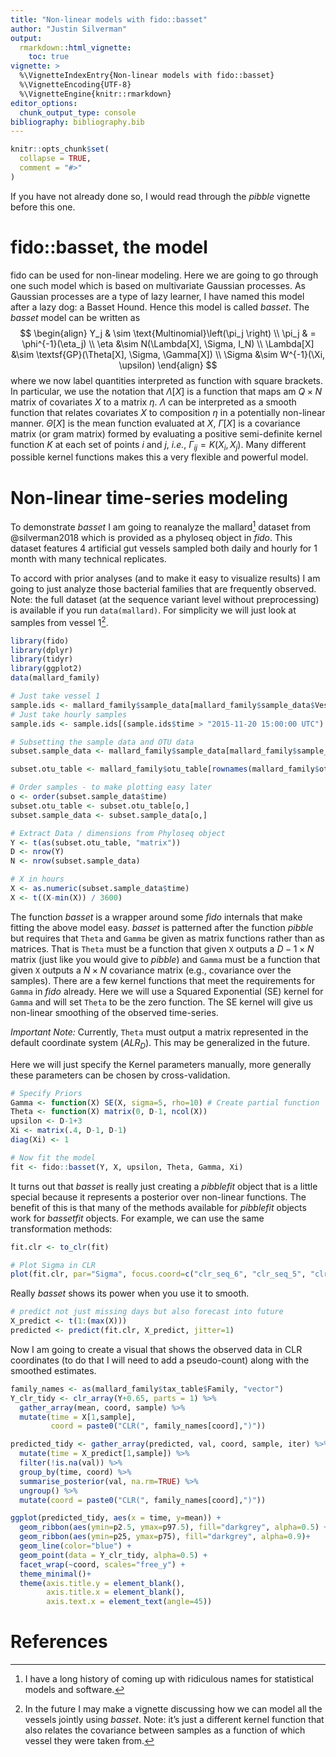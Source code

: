 ```yaml
---
title: "Non-linear models with fido::basset"
author: "Justin Silverman"
output: 
  rmarkdown::html_vignette:
    toc: true
vignette: >
  %\VignetteIndexEntry{Non-linear models with fido::basset}
  %\VignetteEncoding{UTF-8}
  %\VignetteEngine{knitr::rmarkdown}
editor_options: 
  chunk_output_type: console
bibliography: bibliography.bib
---
```


```r
knitr::opts_chunk$set(
  collapse = TRUE,
  comment = "#>"
)
```

If you have not already done so, I would read through the *pibble* vignette before this one.  

# fido::basset, the model
fido can be used for non-linear modeling. Here we are going to go through one 
such model which is based on multivariate Gaussian processes. As Gaussian
processes are a type of lazy learner, I have named this model after a lazy dog: 
a Basset Hound. Hence this model is called *basset*. The *basset* model
can be written as 
$$
\begin{align}
Y_j & \sim \text{Multinomial}\left(\pi_j \right)  \\
\pi_j & = \phi^{-1}(\eta_j) \\
\eta &\sim N(\Lambda[X], \Sigma, I_N) \\
\Lambda[X] &\sim  \textsf{GP}(\Theta[X], \Sigma, \Gamma[X]) \\
\Sigma &\sim W^{-1}(\Xi, \upsilon) 
\end{align}
$$
where we now label quantities interpreted as function with square brackets. 
In particular, we use the notation that $\Lambda[X]$ is a function that maps am $Q \times N$ 
matrix of covariates $X$ to a matrix $\eta$. $\Lambda$ can be interpreted
as a smooth function that relates covariates $X$ to composition $\eta$ in a potentially
non-linear manner. $\Theta[X]$ is the mean function evaluated at $X$, 
$\Gamma[X]$ is a covariance matrix (or gram matrix) formed by evaluating
a positive semi-definite kernel function $K$ at each set of points $i$ and $j$, 
*i.e.*, $\Gamma_{ij} = K(X_i, X_j)$. Many different possible kernel 
functions makes this a very flexible and powerful model. 

# Non-linear time-series modeling
To demonstrate *basset* I am going to reanalyze the mallard^[I have a long
history of coming up with ridiculous names for statistical models and software.] dataset from 
@silverman2018 which is provided as a phyloseq object in *fido*. This dataset
features 4 artificial gut vessels sampled both daily and hourly for 1 month with 
many technical replicates. 

To accord with prior analyses (and to make it easy to visualize results) I am 
going to just analyze those bacterial families that are frequently observed. 
Note: the full dataset (at the sequence variant level without preprocessing)
is available if you run `data(mallard)`. For simplicity we will just look at 
samples from vessel 1^[In the future I may make a vignette discussing
how we can model all the vessels jointly using *basset*. Note: it's
just a different kernel function that also relates the covariance between
samples as a function of which vessel they were taken from.]. 

```r
library(fido)
library(dplyr)
library(tidyr)
library(ggplot2)
data(mallard_family)

# Just take vessel 1
sample.ids <- mallard_family$sample_data[mallard_family$sample_data$Vessel == 1,]
# Just take hourly samples
sample.ids <- sample.ids[(sample.ids$time > "2015-11-20 15:00:00 UTC") & (sample.ids$time < "2015-11-25 16:00:00 UTC"),]

# Subsetting the sample data and OTU data
subset.sample_data <- mallard_family$sample_data[mallard_family$sample_data$X.SampleID %in% sample.ids$X.SampleID,]

subset.otu_table <- mallard_family$otu_table[rownames(mallard_family$otu_table) %in% sample.ids$X.SampleID,]

# Order samples - to make plotting easy later
o <- order(subset.sample_data$time)
subset.otu_table <- subset.otu_table[o,]
subset.sample_data <- subset.sample_data[o,]

# Extract Data / dimensions from Phyloseq object
Y <- t(as(subset.otu_table, "matrix"))
D <- nrow(Y)
N <- nrow(subset.sample_data)

# X in hours
X <- as.numeric(subset.sample_data$time)
X <- t((X-min(X)) / 3600)
```

The function *basset* is a wrapper around some *fido* internals that make fitting
the above model easy. *basset* is patterned after the function *pibble* but
requires that `Theta` and `Gamma` be given as matrix functions rather than as
matrices. That is `Theta` must be a function that given `X` outputs a $D-1 \times N$ matrix 
(just like you would give to *pibble*) and `Gamma` must be a function that given `X`
outputs a $N \times N$ covariance matrix (e.g., covariance over the samples). 
There are a few kernel functions that meet the requirements for `Gamma` in *fido* already. 
Here we will use a Squared Exponential (SE) kernel for `Gamma` and will set `Theta`
to be the zero function. The SE kernel will give us non-linear smoothing of the
observed time-series. 

*Important Note:* Currently, `Theta` must output a matrix represented in the default coordinate 
system ($ALR_D$). This may be generalized in the future. 

Here we will just specify the Kernel parameters manually, more generally these
parameters can be chosen by cross-validation. 

```r
# Specify Priors
Gamma <- function(X) SE(X, sigma=5, rho=10) # Create partial function 
Theta <- function(X) matrix(0, D-1, ncol(X))
upsilon <- D-1+3
Xi <- matrix(.4, D-1, D-1)
diag(Xi) <- 1

# Now fit the model
fit <- fido::basset(Y, X, upsilon, Theta, Gamma, Xi)
```

It turns out that *basset* is really just creating a *pibblefit* object that 
is a little special because it represents a posterior over non-linear functions. 
The benefit of this is that many of the methods available for *pibblefit* objects
work for *bassetfit* objects. For example, we can use the same transformation methods:
```r
fit.clr <- to_clr(fit)

# Plot Sigma in CLR
plot(fit.clr, par="Sigma", focus.coord=c("clr_seq_6", "clr_seq_5", "clr_seq_2"))
```

Really *basset* shows its power when you use it to smooth. 
```r
# predict not just missing days but also forecast into future
X_predict <- t(1:(max(X)))
predicted <- predict(fit.clr, X_predict, jitter=1) 
```

Now I am going to create a visual that shows the observed data in CLR coordinates 
(to do that I will need to add a pseudo-count) along with the smoothed estimates. 
```r
family_names <- as(mallard_family$tax_table$Family, "vector")
Y_clr_tidy <- clr_array(Y+0.65, parts = 1) %>%
  gather_array(mean, coord, sample) %>%
  mutate(time = X[1,sample],
         coord = paste0("CLR(", family_names[coord],")"))

predicted_tidy <- gather_array(predicted, val, coord, sample, iter) %>%
  mutate(time = X_predict[1,sample]) %>%
  filter(!is.na(val)) %>%
  group_by(time, coord) %>%
  summarise_posterior(val, na.rm=TRUE) %>%
  ungroup() %>%
  mutate(coord = paste0("CLR(", family_names[coord],")"))

ggplot(predicted_tidy, aes(x = time, y=mean)) +
  geom_ribbon(aes(ymin=p2.5, ymax=p97.5), fill="darkgrey", alpha=0.5) +
  geom_ribbon(aes(ymin=p25, ymax=p75), fill="darkgrey", alpha=0.9)+
  geom_line(color="blue") +
  geom_point(data = Y_clr_tidy, alpha=0.5) +
  facet_wrap(~coord, scales="free_y") +
  theme_minimal()+
  theme(axis.title.y = element_blank(),
        axis.title.x = element_blank(),
        axis.text.x = element_text(angle=45))

```


# References
